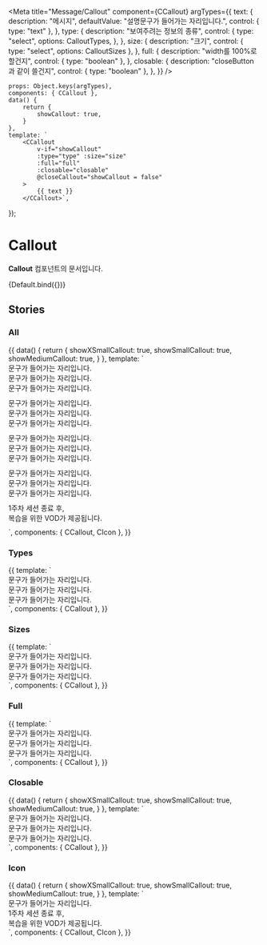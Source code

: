 
<Meta
  title="Message/Callout"
  component={CCallout}
  argTypes={{
    text: {
      description: "메시지",
      defaultValue: "설명문구가 들어가는 자리입니다.",
      control: {
        type: "text"
      },
    },
    type: {
      description: "보여주려는 정보의 종류",
      control: {
        type: "select",
        options: CalloutTypes,
      },
    },
    size: {
      description: "크기",
      control: {
        type: "select",
        options: CalloutSizes
      },
    },
    full: {
      description: "width를 100%로 할건지",
      control: {
        type: "boolean"
      },
    },
    closable: {
      description: "closeButton과 같이 쓸건지",
      control: {
        type: "boolean"
      },
    },
  }}
/>

    props: Object.keys(argTypes),
    components: { CCallout },
    data() {
        return {
            showCallout: true,
        }
    },
    template: `
        <CCallout
            v-if="showCallout"
            :type="type" :size="size"
            :full="full"
            :closable="closable"
            @closeCallout="showCallout = false"
        >
            {{ text }}
        </CCallout>`,
});

# Callout

**Callout** 컴포넌트의 문서입니다.

<Story name="Default" height="100px">
  {Default.bind({})}
</Story>

<ArgsTable story="Default" />

## Stories

### All

<Canvas>
  <Story name="All">
    {{
        data() {
            return {
                showXSmallCallout: true,
                showSmallCallout: true,
                showMediumCallout: true,
            }
        },
        template: `
        <div>
            <div style="margin-bottom: 10px">
                <div>
                    <CCallout type='information'>문구가 들어가는 자리입니다.</CCallout>
                </div>
                <div>
                    <CCallout type='alert'>문구가 들어가는 자리입니다.</CCallout>
                </div>
                <div>
                    <CCallout type='success'>문구가 들어가는 자리입니다.</CCallout>
                </div>
            </div>
            <div style="margin-bottom: 10px">
                <div>
                    <CCallout size="xsmall">문구가 들어가는 자리입니다.</CCallout>
                </div>
                <div>
                    <CCallout size="small">문구가 들어가는 자리입니다.</CCallout>
                </div>
                <div>
                    <CCallout size="medium">문구가 들어가는 자리입니다.</CCallout>
                </div>
            </div>
            <div style="margin-bottom: 10px">
                <div>
                    <CCallout size="xsmall" full>문구가 들어가는 자리입니다.</CCallout>
                </div>
                <div>
                    <CCallout size="small" full>문구가 들어가는 자리입니다.</CCallout>
                </div>
                <div>
                    <CCallout size="medium" full>문구가 들어가는 자리입니다.</CCallout>
                </div>
            </div>
            <div style="margin-bottom: 10px">
                <div>
                    <CCallout v-if="showXSmallCallout" size="xsmall" closable @closeCallout="showXSmallCallout = false">문구가 들어가는 자리입니다.</CCallout>
                </div>
                <div>
                    <CCallout v-if="showSmallCallout" size="small" closable @closeCallout="showSmallCallout = false">문구가 들어가는 자리입니다.</CCallout>
                </div>
                <div>
                    <CCallout v-if="showMediumCallout" size="medium" closable @closeCallout="showMediumCallout = false">문구가 들어가는 자리입니다.</CCallout>
                </div>
            </div>
            <div style="margin-bottom: 10px">
                <div>
                    <CCallout size="medium">
                        <template v-slot:icon>
                            <CIcon name="IconVideoLargeFill" color="gray850" />
                        </template>
                        1주차 세션 종료 후,<br />
                        복습을 위한 VOD가 제공됩니다.
                    </CCallout>
                </div>
            </div>
        </div>
            `,
      components: { CCallout, CIcon },
    }}
  </Story>
</Canvas>

### Types

<Canvas>
    <Story name="Types" height="100px">
    {{
        template: `
            <div>
                <div>
                    <CCallout type='information'>문구가 들어가는 자리입니다.</CCallout>
                </div>
                <div>
                    <CCallout type='alert'>문구가 들어가는 자리입니다.</CCallout>
                </div>
                <div>
                    <CCallout type='success'>문구가 들어가는 자리입니다.</CCallout>
                </div>
            </div>
            `,
        components: { CCallout },
    }}
    </Story>
</Canvas>

### Sizes

<Canvas>
    <Story name="Sizes" height="100px">
    {{
        template: `
            <div>
                <div>
                    <CCallout size="xsmall">문구가 들어가는 자리입니다.</CCallout>
                </div>
                <div>
                    <CCallout size="small">문구가 들어가는 자리입니다.</CCallout>
                </div>
                <div>
                    <CCallout size="medium">문구가 들어가는 자리입니다.</CCallout>
                </div>
            </div>
            `,
        components: { CCallout },
    }}
    </Story>
</Canvas>

### Full

<Canvas>
    <Story name="Full" height="100px">
    {{
        template: `
            <div>
                <div>
                    <CCallout size="xsmall" full>문구가 들어가는 자리입니다.</CCallout>
                </div>
                <div>
                    <CCallout size="small" full>문구가 들어가는 자리입니다.</CCallout>
                </div>
                <div>
                    <CCallout size="medium" full>문구가 들어가는 자리입니다.</CCallout>
                </div>
            </div>
            `,
        components: { CCallout },
    }}
    </Story>
</Canvas>

### Closable

<Canvas>
    <Story name="Closable" height="100px">
    {{
        data() {
            return {
                showXSmallCallout: true,
                showSmallCallout: true,
                showMediumCallout: true,
            }
        },
        template: `
            <div>
                <div>
                    <CCallout v-if="showXSmallCallout" size="xsmall" closable @closeCallout="showXSmallCallout = false">문구가 들어가는 자리입니다.</CCallout>
                </div>
                <div>
                    <CCallout v-if="showSmallCallout" size="small" closable @closeCallout="showSmallCallout = false">문구가 들어가는 자리입니다.</CCallout>
                </div>
                <div>
                    <CCallout v-if="showMediumCallout" size="medium" closable @closeCallout="showMediumCallout = false">문구가 들어가는 자리입니다.</CCallout>
                </div>
            </div>
            `,
        components: { CCallout },
    }}
    </Story>
</Canvas>

### Icon
<Canvas>
    <Story name="Icon" height="100px">
    {{
        data() {
            return {
                showXSmallCallout: true,
                showSmallCallout: true,
                showMediumCallout: true,
            }
        },
        template: `
            <div>
                <div>
                    <CCallout size="small" type="success">
                        <template v-slot:icon>
                            <CIcon name="IconCheckRoundMediumLine" />
                        </template>
                        문구가 들어가는 자리입니다.
                    </CCallout>
                </div>
                <div>
                    <CCallout size="medium">
                        <template v-slot:icon>
                            <CIcon name="IconVideoLargeFill" color="gray850" />
                        </template>
                        1주차 세션 종료 후,<br />
                        복습을 위한 VOD가 제공됩니다.
                    </CCallout>
                </div>
            </div>
            `,
        components: { CCallout, CIcon },
    }}
    </Story>
</Canvas>
